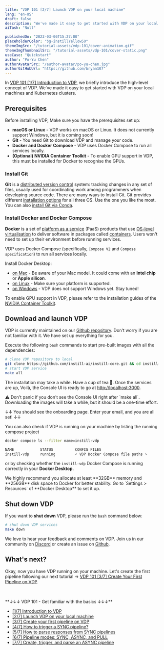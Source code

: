 ```yaml
---
title: "VDP 101 [2/7] Launch VDP on your local machine"
lang: "en-US"
draft: false
description: "We've made it easy to get started with VDP on your local machines and Kubernetes clusters. "
aiTask: "Null"

publishedOn: "2023-03-06T15:27:00"
placeholderColor: "bg-instillYellow50"
themeImgSrc: "/tutorial-assets/vdp-101/cover-animation.gif"
themeImgThumbnailSrc: "/tutorial-assets/vdp-101/cover-static.png"
useCase: "Quickstart"
author: "Po-Yu Chen"
authorAvatarSrc: "/author-avatar/po-yu-chen.jpg"
authorGitHubUrl: "https://github.com/bryan107"
---
```


In [VDP 101 [1/7] Introduction to VDP](/tutorials/vdp-101-1-introduction/?utm_source=blog&utm_medium=link&utm_campaign=vdp-101-2-quickstart), we briefly introduce the high-level concept of VDP.
We've made it easy to get started with VDP on your local machines and Kubernetes clusters.

## Prerequisites

Before installing VDP, Make sure you have the prerequisites set up:

- **macOS or Linux** - VDP works on macOS or Linux. It does not currently support Windows, but it is coming soon!
- **Git** - You need Git to download VDP and manage your code.
- **Docker and Docker Compose** - VDP uses Docker Compose to run all services locally.
- **(Optional) NVIDIA Container Toolkit** - To enable GPU support in VDP, this must be installed for Docker to recognise the GPUs.

### Install Git

**Git** is a [distributed version control](https://en.wikipedia.org/wiki/Distributed_version_control "Distributed version control") system: tracking changes in any set of files, usually used for coordinating work among programmers when developing source code. There are many ways to Install Git. Git provides different [installation options](https://git-scm.com/downloads) for all three OS. Use the one you like the most. You can also [install Git via Conda](https://www.anaconda.com/products/distribution).

### Install Docker and Docker Compose

**Docker** is a set of [platform as a service](https://en.wikipedia.org/wiki/Platform_as_a_service "Platform as a service") (PaaS) products that use [OS-level virtualisation](https://en.wikipedia.org/wiki/OS-level_virtualization "OS-level virtualisation") to deliver software in packages called [containers](<https://en.wikipedia.org/wiki/Container_(virtualization)> "Container (virtualisation)"). Users won't need to set up their environment before running services.

VDP uses Docker Compose (specifically, `Compose V2` and `Compose specification`) to run all services locally.

Install Docker Desktop:

- [on Mac](https://docs.docker.com/desktop/install/mac-install/) - Be aware of your Mac model. It could come with an **Intel chip** or **Apple silicon**.
- [on Linux](https://docs.docker.com/desktop/install/linux-install/) - Make sure your platform is supported.
- [on Windows](https://docs.docker.com/desktop/install/windows-install/) - VDP does not support Windows yet. Stay tuned!

To enable GPU support in VDP, please refer to the installation guides of the [NVIDIA Container Toolkit](https://docs.nvidia.com/datacenter/cloud-native/container-toolkit/install-guide.html#install-guide).

## Download and launch VDP

VDP is currently maintained on our [Github repository](https://github.com/instill-ai/instill-core). Don't worry if you are not familiar with it. We have set up everything for you.

Execute the following `bash` commands to start pre-built images with all the dependencies:

```bash
# clone VDP repository to local
git clone https://github.com/instill-ai/instill-core.git && cd instill-core
# start VDP service
make all
```

The installation may take a while. Have a cup of tea 🍵. Once the services are up, Voilà, the Console UI is ready to go at [http://localhost:3000](http://localhost:3000/).

<InfoBlock type="warning" title="warning">
  ⚠︎ Don't panic if you don't see the Console UI right after `make all`.
  Downloading the images will take a while, but it should be a one-time effort.
</InfoBlock>

↓↓ You should see the onboarding page. Enter your email, and you are all set! ↓↓

<ZoomableImg
  src="/tutorial-assets/vdp-101/2-installation/onboarding.png"
  alt="Please fill in the onboarding information so we can keep you posted with our latest news!"
/>

You can also check if VDP is running on your machine by listing the running compose project

```bash
docker compose ls --filter name=instill-vdp

NAME            STATUS          CONFIG FILES
instill-vdp     running         < VDP Docker Compose file paths >
```

or by checking whether the `instill-vdp` Docker Compose is running correctly in your **Docker Desktop**.

<ZoomableImg
  src="/tutorial-assets/vdp-101/2-installation/docker-desktop.png"
  alt='VDP should run as a compose project named as "instill-vdp"'
/>

<InfoBlock type="info" title="info">
  We highly recommend you allocate at least **32GB** memory and **256GB** disk
  space to Docker for better stability. Go to `Settings > Resources` of **Docker
  Desktop** to set it up.
</InfoBlock>

## Shut down VDP

If you want to **shut down** VDP, please run the `bash` command below:

```bash
# shut down VDP services
make down
```

We love to hear your feedback and comments on VDP. Join us in our community on [Discord](https://discord.gg/sevxWsqpGh) or create an issue on [Github](https://github.com/instill-ai/instill-core/issues).

## What's next?

Okay, now you have VDP running on your machine. Let's create the first pipeline following our next tutorial → [VDP 101 [3/7] Create Your First Pipeline on VDP](/tutorials/vdp-101-3-create-your-first-pipeline).

<br />
<br />
**↓↓↓ VDP 101 - Get familiar with the basics ↓↓↓**

- [[1/7] Introduction to VDP](/tutorials/vdp-101-1-introduction)
- [[2/7] Launch VDP on your local machine](/tutorials/vdp-101-2-quickstart)
- [[3/7] Create your first pipeline on VDP](/tutorials/vdp-101-3-create-your-first-pipeline)
- [[4/7] How to trigger a SYNC pipeline?](/tutorials/vdp-101-4-how-to-trigger-a-sync-pipeline)
- [[5/7] How to parse responses from SYNC pipelines](/tutorials/vdp-101-5-how-to-parse-vdp-responses)
- [[6/7] Pipeline modes: SYNC, ASYNC, and PULL](/tutorials/vdp-101-6-pipeline-modes)
- [[7/7] Create, trigger, and parse an ASYNC pipeline](/tutorials/vdp-101-7-create-trigger-parse-an-async-pipeline)
